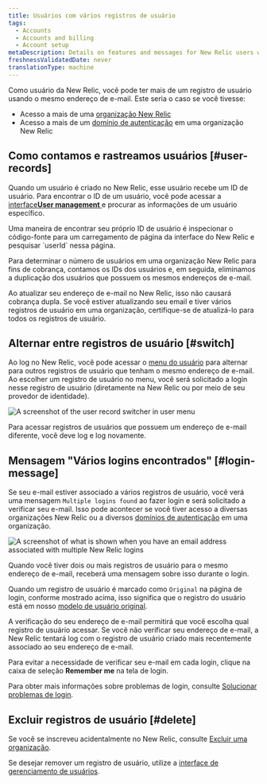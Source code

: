 ```yaml
---
title: Usuários com vários registros de usuário
tags:
  - Accounts
  - Accounts and billing
  - Account setup
metaDescription: Details on features and messages for New Relic users with multiple user records and logins.
freshnessValidatedDate: never
translationType: machine
---
```




Como usuário da New Relic, você pode ter mais de um registro de usuário usando o mesmo endereço de e-mail. Este seria o caso se você tivesse:

* Acesso a mais de uma [organização New Relic](/docs/accounts/accounts-billing/account-structure/new-relic-account-structure)
* Acesso a mais de um [domínio de autenticação](/docs/accounts/accounts-billing/new-relic-one-user-management/authentication-domains-saml-sso-scim-more) em uma organização New Relic

## Como contamos e rastreamos usuários [#user-records]

Quando um usuário é criado no New Relic, esse usuário recebe um ID de usuário. Para encontrar o ID de um usuário, você pode acessar a [interface<DNT>**User management**</DNT> ](/docs/accounts/accounts-billing/new-relic-one-user-management/user-management-ui-and-tasks)e procurar as informações de um usuário específico.

<Callout variant="tip">
  Uma maneira de encontrar seu próprio ID de usuário é inspecionar o código-fonte para um carregamento de página da interface do New Relic e pesquisar `userId` nessa página.
</Callout>

Para determinar o número de usuários em uma organização New Relic para fins de cobrança, contamos os IDs dos usuários e, em seguida, eliminamos a duplicação dos usuários que possuem os mesmos endereços de e-mail.

Ao atualizar seu endereço de e-mail no New Relic, isso não causará cobrança dupla. Se você estiver atualizando seu email e tiver vários registros de usuário em uma organização, certifique-se de atualizá-lo para todos os registros de usuário.

## Alternar entre registros de usuário [#switch]

Ao log no New Relic, você pode acessar o [menu do usuário](/docs/accounts/accounts-billing/general-account-settings/intro-account-settings) para alternar para outros registros de usuário que tenham o mesmo endereço de e-mail. Ao escolher um registro de usuário no menu, você será solicitado a login nesse registro de usuário (diretamente na New Relic ou por meio de seu provedor de identidade).

<img
  title="User record switcher in user menu"
  alt="A screenshot of the user record switcher in user menu"
  src={accountsUserRecordSwitcher}
/>

Para acessar registros de usuários que possuem um endereço de e-mail diferente, você deve log e log novamente.

## Mensagem "Vários logins encontrados" [#login-message]

Se seu e-mail estiver associado a vários registros de usuário, você verá uma mensagem `Multiple logins found` ao fazer login e será solicitado a verificar seu e-mail. Isso pode acontecer se você tiver acesso a diversas organizações New Relic ou a diversos [domínios de autenticação](/docs/accounts/accounts-billing/new-relic-one-user-management/authentication-domains-saml-sso-scim-more) em uma organização.

<img
  title="Login UI for email addresses with multiple user records"
  alt="A screenshot of what is shown when you have an email address associated with multiple New Relic logins"
  src={accountsLoginWithMultipleAccountsFound}
/>

<figcaption>
  Quando você tiver dois ou mais registros de usuário para o mesmo endereço de e-mail, receberá uma mensagem sobre isso durante o login.
</figcaption>

Quando um registro de usuário é marcado como `Original` na página de login, conforme mostrado acima, isso significa que o registro do usuário está em nosso [modelo de usuário original](/docs/accounts/original-accounts-billing/original-users-roles/overview-user-models).

A verificação do seu endereço de e-mail permitirá que você escolha qual registro de usuário acessar. Se você não verificar seu endereço de e-mail, a New Relic tentará log com o registro de usuário criado mais recentemente associado ao seu endereço de e-mail.

Para evitar a necessidade de verificar seu e-mail em cada login, clique na caixa de seleção <DNT>**Remember me**</DNT> na tela de login.

Para obter mais informações sobre problemas de login, consulte [Solucionar problemas de login](/docs/accounts/accounts-billing/account-setup/troubleshoot-new-relics-password-email-address-login-problems).

## Excluir registros de usuário [#delete]

Se você se inscreveu acidentalmente no New Relic, consulte [Excluir uma organização](/docs/accounts/accounts-billing/account-setup/downgradecancel-account/#cancel-unused-org).

Se desejar remover um registro de usuário, utilize a [interface de gerenciamento de usuários](/docs/accounts/accounts-billing/new-relic-one-user-management/user-management-ui-and-tasks).